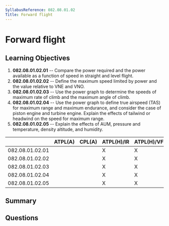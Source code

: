 ```yaml
---
SyllabusReference: 082.08.01.02
Title: Forward flight
---
```


# Forward flight

## Learning Objectives

1.  **082.08.01.02.01** -- Compare the power required and the power available as
    a function of speed in straight and level flight.
2.  **082.08.01.02.02** -- Define the maximum speed limited by power and the
    value relative to VNE and VNO.
3.  **082.08.01.02.03** -- Use the power graph to determine the speeds of maximum
    rate of climb and the maximum angle of climb.
4.  **082.08.01.02.04** -- Use the power graph to define true airspeed (TAS) for
    maximum range and maximum endurance, and consider the case of piston engine
    and turbine engine. Explain the effects of tailwind or headwind on the speed
    for maximum range.
5.  **082.08.01.02.05** -- Explain the effects of AUM, pressure and temperature,
    density altitude, and humidity.

|                 | ATPL(A) | CPL(A) | ATPL(H)/IR | ATPL(H)/VFR | CPL(H) | IR | CBIR(A) |
| --------------- | ------- | ------ | ---------- | ----------- | ------ | -- | ------- |
| 082.08.01.02.01 |         |        | X          | X           | X      |    |         |
| 082.08.01.02.02 |         |        | X          | X           | X      |    |         |
| 082.08.01.02.03 |         |        | X          | X           | X      |    |         |
| 082.08.01.02.04 |         |        | X          | X           | X      |    |         |
| 082.08.01.02.05 |         |        | X          | X           | X      |    |         |

## Summary

## Questions
